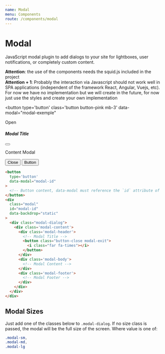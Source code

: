 ```yaml
---
name: Modal
menu: Components
route: /components/modal
---
```


# Modal

JavaScript modal plugin to add dialogs to your site for lightboxes, user notifications, or completely custom content.

<div class='box black'>
  <strong>Attention</strong>: the use of the components needs the <span class='pink'>squid.js</span> included in the project
</div>

<div class='box black'>
  <strong>Attention + 1</strong>: Probably the interaction via Javascript should not work well in SPA applications (independent of the framework React, Angular, Vuejs, etc). For now we have no implementation but we will create in the future, for now just use the styles and create your own implementation
</div>

<button
  type='button'
  class='button button-pink mb-3'
  data-modal="modal-exemple"
>
  Open
</button>
<div class="modal align-items-center" id="modal-exemple" data-backdrop="static">
  <div class="modal-dialog modal-md">
    <div class='modal-content'>
      <div class='modal-header'>
        <h5 class='m-0'>Modal Title</h5>
        <button class="button-close modal-exit">
          <i class="far fa-times"></i>
        </button>
      </div>
      <div class='modal-body'>
        <p>
          Content Modal
        </p>
      </div>
      <div class='modal-footer'>
        <button
          class='button button-white black mr-3 modal-exit'
        >
          Close
        </button>
        <button
          class='button button-pink'
        >
          Button
        </button>
      </div>
    </div>
  </div>
</div>

```html
<button
  type='button'
  data-modal="modal-id"
>
  <!-- Button content, data-modal must reference the `id` attribute of the modal -->
</button>
<div
  class="modal"
  id="modal-id"
  data-backdrop="static"
>
  <div class="modal-dialog">
    <div class='modal-content'>
      <div class='modal-header'>
        <!-- Modal Title -->
        <button class="button-close modal-exit">
          <i class="far fa-times"></i>
        </button>
      </div>
      <div class='modal-body'>
        <!-- Modal Content -->
      </div>
      <div class='modal-footer'>
        <!-- Modal Footer -->
      </div>
    </div>
  </div>
</div>
```

## Modal Sizes

Just add one of the classes below to `.modal-dialog`. 
If no size class is passed, the modal will be the full size of the screen.
Where value is one of:

```css
.modal-sm,
.modal-md,
.modal-lg
```
